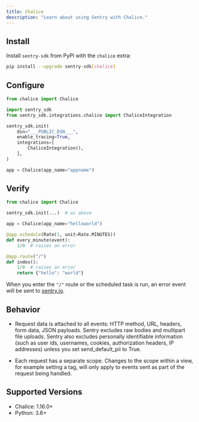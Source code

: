 ```yaml
---
title: Chalice
description: "Learn about using Sentry with Chalice."
---
```


## Install

Install `sentry-sdk` from PyPI with the `chalice` extra:

```bash
pip install --upgrade sentry-sdk[chalice]
```

## Configure

<SignInNote />

```python
from chalice import Chalice

import sentry_sdk
from sentry_sdk.integrations.chalice import ChaliceIntegration

sentry_sdk.init(
    dsn="___PUBLIC_DSN___",
    enable_tracing=True,
    integrations=[
        ChaliceIntegration(),
    ],
)

app = Chalice(app_name="appname")

```

## Verify

```python
from chalice import Chalice

sentry_sdk.init(...)  # as above

app = Chalice(app_name="helloworld")

@app.schedule(Rate(1, unit=Rate.MINUTES))
def every_minute(event):
    1/0  # raises an error

@app.route("/")
def index():
    1/0  # raises an error
    return {"hello": "world"}
```

When you enter the `"/"` route or the scheduled task is run, an error event will be sent to [sentry.io](https://sentry.io).

## Behavior

- Request data is attached to all events: HTTP method, URL, headers, form data, JSON payloads. Sentry excludes raw bodies and multipart file uploads. Sentry also excludes personally identifiable information (such as user ids, usernames, cookies, authorization headers, IP addresses) unless you set send_default_pii to True.

- Each request has a separate scope. Changes to the scope within a view, for example setting a tag, will only apply to events sent as part of the request being handled.

## Supported Versions

- Chalice: 1.16.0+
- Python: 3.6+
